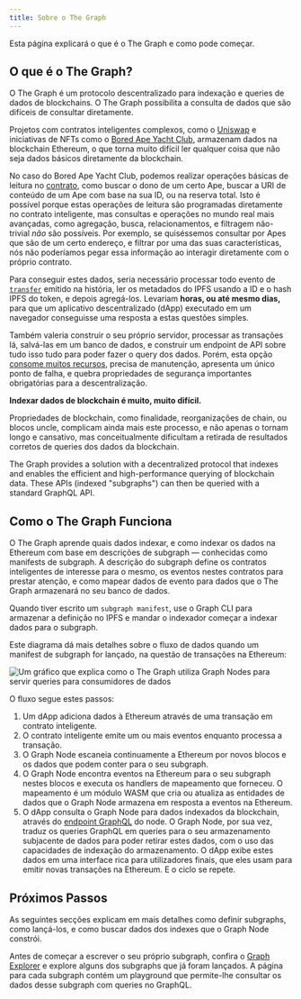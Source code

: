```yaml
---
title: Sobre o The Graph
---
```


Esta página explicará o que é o The Graph e como pode começar.

## O que é o The Graph?

O The Graph é um protocolo descentralizado para indexação e queries de dados de blockchains. O The Graph possibilita a consulta de dados que são difíceis de consultar diretamente.

Projetos com contratos inteligentes complexos, como o [Uniswap](https://uniswap.org/) e iniciativas de NFTs como o [Bored Ape Yacht Club](https://boredapeyachtclub.com/), armazenam dados na blockchain Ethereum, o que torna muito difícil ler qualquer coisa que não seja dados básicos diretamente da blockchain.

No caso do Bored Ape Yacht Club, podemos realizar operações básicas de leitura no [contrato](https://etherscan.io/address/0xbc4ca0eda7647a8ab7c2061c2e118a18a936f13d#code), como buscar o dono de um certo Ape, buscar a URI de conteúdo de um Ape com base na sua ID, ou na reserva total. Isto é possível porque estas operações de leitura são programadas diretamente no contrato inteligente, mas consultas e operações no mundo real mais avançadas, como agregação, busca, relacionamentos, e filtragem não-trivial _não_ são possíveis. Por exemplo, se quiséssemos consultar por Apes que são de um certo endereço, e filtrar por uma das suas características, nós não poderíamos pegar essa informação ao interagir diretamente com o próprio contrato.

Para conseguir estes dados, seria necessário processar todo evento de [`transfer`](https://etherscan.io/address/0xbc4ca0eda7647a8ab7c2061c2e118a18a936f13d#code#L1746) emitido na história, ler os metadados do IPFS usando a ID e o hash IPFS do token, e depois agregá-los. Levariam **horas, ou até mesmo dias,** para que um aplicativo descentralizado (dApp) executado em um navegador conseguisse uma resposta a estas questões simples.

Também valeria construir o seu próprio servidor, processar as transações lá, salvá-las em um banco de dados, e construir um endpoint de API sobre tudo isso tudo para poder fazer o query dos dados. Porém, esta opção [consome muitos recursos](/network/benefits/), precisa de manutenção, apresenta um único ponto de falha, e quebra propriedades de segurança importantes obrigatórias para a descentralização.

**Indexar dados de blockchain é muito, muito difícil.**

Propriedades de blockchain, como finalidade, reorganizações de chain, ou blocos uncle, complicam ainda mais este processo, e não apenas o tornam longo e cansativo, mas conceitualmente dificultam a retirada de resultados corretos de queries dos dados da blockchain.

The Graph provides a solution with a decentralized protocol that indexes and enables the efficient and high-performance querying of blockchain data. These APIs (indexed "subgraphs") can then be queried with a standard GraphQL API.

## Como o The Graph Funciona

O The Graph aprende quais dados indexar, e como indexar os dados na Ethereum com base em descrições de subgraph — conhecidas como manifests de subgraph. A descrição do subgraph define os contratos inteligentes de interesse para o mesmo, os eventos nestes contratos para prestar atenção, e como mapear dados de evento para dados que o The Graph armazenará no seu banco de dados.

Quando tiver escrito um `subgraph manifest`, use o Graph CLI para armazenar a definição no IPFS e mandar o indexador começar a indexar dados para o subgraph.

Este diagrama dá mais detalhes sobre o fluxo de dados quando um manifest de subgraph for lançado, na questão de transações na Ethereum:

![Um gráfico que explica como o The Graph utiliza Graph Nodes para servir queries para consumidores de dados](/img/graph-dataflow.png)

O fluxo segue estes passos:

1. Um dApp adiciona dados à Ethereum através de uma transação em contrato inteligente.
2. O contrato inteligente emite um ou mais eventos enquanto processa a transação.
3. O Graph Node escaneia continuamente a Ethereum por novos blocos e os dados que podem conter para o seu subgraph.
4. O Graph Node encontra eventos na Ethereum para o seu subgraph nestes blocos e executa os handlers de mapeamento que forneceu. O mapeamento é um módulo WASM que cria ou atualiza as entidades de dados que o Graph Node armazena em resposta a eventos na Ethereum.
5. O dApp consulta o Graph Node para dados indexados da blockchain, através do [endpoint GraphQL](https://graphql.org/learn/) do node. O Graph Node, por sua vez, traduz os queries GraphQL em queries para o seu armazenamento subjacente de dados para poder retirar estes dados, com o uso das capacidades de indexação do armazenamento. O dApp exibe estes dados em uma interface rica para utilizadores finais, que eles usam para emitir novas transações na Ethereum. E o ciclo se repete.

## Próximos Passos

As seguintes secções explicam em mais detalhes como definir subgraphs, como lançá-los, e como buscar dados dos indexes que o Graph Node constrói.

Antes de começar a escrever o seu próprio subgraph, confira o [Graph Explorer](https://thegraph.com/explorer) e explore alguns dos subgraphs que já foram lançados. A página para cada subgraph contém um playground que permite-lhe consultar os dados desse subgraph com queries no GraphQL.
